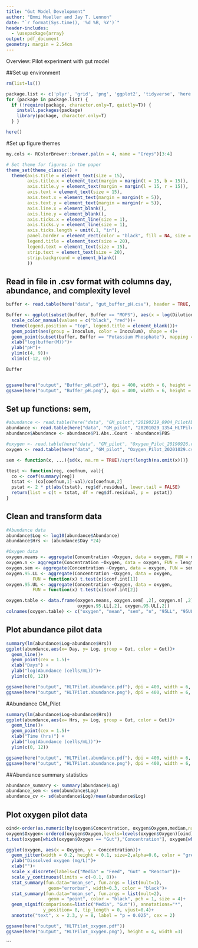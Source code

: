 ```yaml
---
title: "Gut Model Development"
author: "Emmi Mueller and Jay T. Lennon"
date: "`r format(Sys.time(), '%d %B, %Y')`"
header-includes:
  - \usepackage{array}
output: pdf_document
geometry: margin = 2.54cm
---
```

Overview: Pilot experiment with gut model

##Set up environment
```r
rm(list=ls())

package.list <- c('plyr', 'grid', 'png', 'ggplot2', 'tidyverse', 'here', 'ggpmisc', 'Hmisc', 'ggsignif', 'ggpubr') 
for (package in package.list) {
  if (!require(package, character.only=T, quietly=T)) { 
    install.packages(package)
    library(package, character.only=T)
  } }

here()
```
#Set up figure themes
```r
my.cols <- RColorBrewer::brewer.pal(n = 4, name = "Greys")[3:4]

# Set theme for figures in the paper
theme_set(theme_classic() + 
  theme(axis.title = element_text(size = 15),
        axis.title.x = element_text(margin = margin(t = 15, b = 15)),
        axis.title.y = element_text(margin = margin(l = 15, r = 15)),
        axis.text = element_text(size = 15),
        axis.text.x = element_text(margin = margin(t = 5)),
        axis.text.y = element_text(margin = margin(r = 5)),
        axis.line.x = element_blank(),
        axis.line.y = element_blank(),
        axis.ticks.x = element_line(size = 1),
        axis.ticks.y = element_line(size = 1),
        axis.ticks.length = unit(.1, "in"),
        panel.border = element_rect(color = "black", fill = NA, size = 1.5),
        legend.title = element_text(size = 20),
        legend.text = element_text(size = 15),
        strip.text = element_text(size = 20),
        strip.background = element_blank()
        ))
```
## Read in file in .csv format with columns day, abundance, and complexity level
```r
buffer <- read.table(here("data", "gut_buffer_pH.csv"), header = TRUE, sep = ",")

Buffer <- ggplot(subset(buffer, Buffer == "MOPS"), aes(x = log(Dilution, 10), y = pH))+
  scale_color_manual(values = c("black", "red"))+
  theme(legend.position = "top", legend.title = element_blank())+
  geom_point(aes(group = Inoculum, color = Inoculum), shape = 4)+
  geom_point(subset(buffer, Buffer == "Potassium Phosphate"), mapping = aes (x = log(Dilution, 10), y = pH, group = Inoculum, color = Inoculum))+
  xlab("log(buffer(M))")+
  ylab("pH")+
  ylim(c(4, 9))+
  xlim(c(-12, 0))

Buffer


ggsave(here("output", "Buffer_pH.pdf"), dpi = 400, width = 6, height = 4)
ggsave(here("output", "Buffer_pH.png"), dpi = 400, width = 6, height = 4)
```

## Set up functions: sem, 
```r
#abundance <- read.table(here("data", "GM_pilot","20190219_0904_PilotAbundance.csv"), header = TRUE, sep = ",")
abundance <- read.table(here("data", "GM_pilot", "20201029_1354_HLTPilotAbundance.csv"), header = TRUE, sep = ",")
abundance$Abundance <- abundance$P1.Abs..Count - abundance$PBS

#oxygen <- read.table(here("data", "GM_pilot", "Oxygen_Pilot_20190926.csv"), header = TRUE, sep = ",")
oxygen <- read.table(here("data", "GM_pilot", "Oxygen_Pilot_20201029.csv"), header = TRUE, sep = ",")

sem <- function(x, ...){sd(x, na.rm = TRUE)/sqrt(length(na.omit(x)))}

ttest <- function(reg, coefnum, val){
  co <- coef(summary(reg))
  tstat <- (co[coefnum,1]-val)/co[coefnum,2]
  pstat <- 2 * pt(abs(tstat), reg$df.residual, lower.tail = FALSE)
  return(list = c(t = tstat, df = reg$df.residual, p =  pstat))
}
```

## Clean and transform data
```r
#Abundance data
abundance$Log <- log10(abundance$Abundance)
abundance$Hrs <- (abundance$Day *24)

#Oxygen data
oxygen.means <- aggregate(Concentration ~Oxygen, data = oxygen, FUN = mean) 
oxygen.n <- aggregate(Concentration ~Oxygen, data = oxygen, FUN = length) 
oxygen.sem <- aggregate(Concentration ~Oxygen, data = oxygen, FUN = sem) 
oxygen.95.LL <- aggregate(Concentration ~Oxygen, data = oxygen,
          FUN = function(x) t.test(x)$conf.int[1])
oxygen.95.UL <- aggregate(Concentration ~Oxygen, data = oxygen,
          FUN = function(x) t.test(x)$conf.int[2])

oxygen.table <- data.frame(oxygen.means, oxygen.sem[ ,2], oxygen.n[ ,2], 
                           oxygen.95.LL[,2], oxygen.95.UL[,2])
colnames(oxygen.table) <- c("oxygen", "mean", "sem", "n", "95LL", "95UL")
```

## Plot abundance pilot data
```r
summary(lm(abundance$Log~abundance$Hrs))
ggplot(abundance,aes(x= Day, y= Log, group = Gut, color = Gut))+
  geom_line()+
  geom_point(cex = 1.5)+
  xlab("Days") +
  ylab("log(Abundance (cells/mL))")+
  ylim(c(0, 12))

ggsave(here("output", "HLTPilot.abundance.pdf"), dpi = 400, width = 6, height = 5)
ggsave(here("output", "HLTPilot.abundance.png"), dpi = 400, width = 6, height = 5)
```
#Abundance GM_Pilot
```r
summary(lm(abundance$Log~abundance$Hrs))
ggplot(abundance,aes(x= Hrs, y= Log, group = Gut, color = Gut))+
  geom_line()+
  geom_point(cex = 1.5)+
  xlab("Time (hrs)") +
  ylab("log(Abundance (cells/mL))")+
  ylim(c(0, 12))

ggsave(here("output", "HLTPilot.abundance.pdf"), dpi = 400, width = 6, height = 5)
ggsave(here("output", "HLTPilot.abundance.png"), dpi = 400, width = 6, height = 5)
```

##Abundance summary statistics
```r

abundance_summary <- summary(abundance$Log)
abundance_sem <- sem(abundance$Log)
abundance_cv <- sd(abundance$Log)/mean(abundance$Log)

```

## Plot oxygen pilot data
```r
oind<-order(as.numeric(by(oxygen$Concentration, oxygen$Oxygen,median,na.rm=T)), decreasing = T)
oxygen$Oxygen<-ordered(oxygen$Oxygen,levels=levels(oxygen$Oxygen)[oind])
t.test(oxygen[which(oxygen$Oxygen == "Gut"),"Concentration"], oxygen[which(oxygen$Oxygen == "Media"),"Concentration"])

ggplot(oxygen, aes(x = Oxygen, y = Concentration))+
  geom_jitter(width = 0.2, height = 0.1, size=2,alpha=0.6, color = "grey")+
  ylab("Dissolved oxygen (mg/L)")+
  xlab("")+
  scale_x_discrete(labels=c("Media" = "Feed", "Gut" = "Reactor"))+
  scale_y_continuous(limits = c(-0.1, 8))+
  stat_summary(fun.data="mean_se", fun.args = list(mult=1), 
                geom="errorbar", width=0.3, color = "black")+
  stat_summary(fun.data="mean_se", fun.args = list(mult=2),
                geom = "point", color = "black", pch = 1, size = 4)+
  geom_signif(comparisons=list(c("Media", "Gut")), annotations="*",
              y_position= 8, tip_length = 0, vjust=0.4)+
  annotate("text", x = 2.3, y = 8, label = "p = 0.025", cex = 2)

ggsave(here("output", "HLTPilot_oxygen.pdf"))
ggsave(here("output", "HLTPilot_oxygen.png"), height = 4, width =3)
```
```


